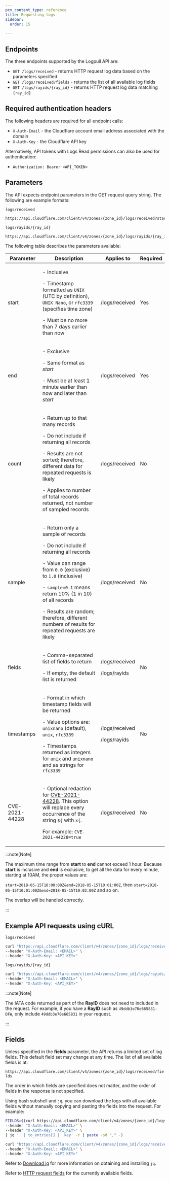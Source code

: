 ```yaml
---
pcx_content_type: reference
title: Requesting logs
sidebar:
  order: 15

---
```


## Endpoints

The three endpoints supported by the Logpull API are:

* `GET /logs/received` - returns HTTP request log data based on the parameters specified
* `GET /logs/received/fields` - returns the list of all available log fields
* `GET /logs/rayids/{ray_id}` - returns HTTP request log data matching `{ray_id}`

## Required authentication headers

The following headers are required for all endpoint calls:

* `X-Auth-Email` - the Cloudflare account email address associated with the domain
* `X-Auth-Key` - the Cloudflare API key

Alternatively, API tokens with Logs Read permissions can also be used for authentication:

* `Authorization: Bearer <API_TOKEN>`

## Parameters

The API expects endpoint parameters in the GET request query string. The following are example formats:

`logs/received`

```bash
https://api.cloudflare.com/client/v4/zones/{zone_id}/logs/received?start=<unix|rfc3339>&end=<unix|rfc3339>[&count=<int>][&sample=<float>][&fields=<FIELDS>][&timestamps=<string>][&CVE-2021-44228=<boolean>]
```

`logs/rayids/{ray_id}`

```bash
https://api.cloudflare.com/client/v4/zones/{zone_id}/logs/rayids/{ray_id}?[&fields=<FIELDS>][&timestamps=<string>]
```

The following table describes the parameters available:



| Parameter      | Description                                                                                                                                                                                                                                                                                                                          | Applies to                                | Required |
| -------------- | ------------------------------------------------------------------------------------------------------------------------------------------------------------------------------------------------------------------------------------------------------------------------------------------------------------------------------------ | ----------------------------------------- | -------- |
| start          | <p>- Inclusive</p> <p>- Timestamp formatted as `UNIX` (UTC by definition), `UNIX Nano`, or `rfc3339` (specifies time zone)</p> <p>- Must be no more than 7 days earlier than now</p>                                                                                                                                                 | /logs/received                            | Yes      |
| end            | <p>- Exclusive</p> <p>- Same format as <em>start</em></p> <p>- Must be at least 1 minute earlier than now and later than <em>start</em></p>                                                                                                                                                                                          | /logs/received                            | Yes      |
| count          | <p>- Return up to that many records</p> <p>- Do not include if returning all records</p> <p>- Results are not sorted; therefore, different data for repeated requests is likely</p> <p></p> <p>- Applies to number of total records returned, not number of sampled records</p>                                                      | /logs/received                            | No       |
| sample         | <p>- Return only a sample of records</p> <p>- Do not include if returning all records</p> <p>- Value can range from `0.0` (exclusive) to `1.0` (inclusive)</p> <p>- `sample=0.1` means return 10% (1 in 10) of all records</p> <p>- Results are random; therefore, different numbers of results for repeated requests are likely</p> | /logs/received                            | No       |
| fields         | <p>- Comma-separated list of fields to return</p> <p>- If empty, the default list is returned</p>                                                                                                                                                                                                                                    | <p>/logs/received</p> <p>/logs/rayids</p> | No       |
| timestamps     | <p>- Format in which timestamp fields will be returned</p> <p>- Value options are: `unixnano` (default), `unix`, `rfc3339`</p> <p>- Timestamps returned as integers for `unix` and `unixnano` and as strings for `rfc3339`</p>                                                                                                       | <p>/logs/received</p> <p>/logs/rayids</p> | No       |
| CVE-2021-44228 | <p>- Optional redaction for [CVE-2021-44228](https://www.cve.org/CVERecord?id=CVE-2021-44228). This option will replace every occurrence of the string `${` with `x{`.</p> <p> For example: `CVE-2021-44228=true` </p>                                                                                                               | <p>/logs/received</p>                     | No       |



:::note[Note]


The maximum time range from **start** to **end** cannot exceed 1 hour. Because **start** is inclusive and **end** is exclusive, to get all the data for every minute, starting at 10AM, the proper values are:

`start=2018-05-15T10:00:00Z&end=2018-05-15T10:01:00Z`, then `start=2018-05-15T10:01:00Z&end=2018-05-15T10:02:00Z` and so on.

The overlap will be handled correctly.


:::

## Example API requests using cURL

`logs/received`

```bash
curl "https://api.cloudflare.com/client/v4/zones/{zone_id}/logs/received?start=2017-07-18T22:00:00Z&end=2017-07-18T22:01:00Z&count=1&fields=ClientIP,ClientRequestHost,ClientRequestMethod,ClientRequestURI,EdgeEndTimestamp,EdgeResponseBytes,EdgeResponseStatus,EdgeStartTimestamp,RayID" \
--header "X-Auth-Email: <EMAIL>" \
--header "X-Auth-Key: <API_KEY>"
```

`logs/rayids/{ray_id}`

```bash
curl "https://api.cloudflare.com/client/v4/zones/{zone_id}/logs/rayids/{ray_id}}?timestamps=rfc3339" \
--header "X-Auth-Email: <EMAIL>" \
--header "X-Auth-Key: <API_KEY>"
```

:::note[Note]


The IATA code returned as part of the **RayID** does not need to included in the request. For example, if you have a **RayID** such as `49ddb3e70e665831-DFW`, only include `49ddb3e70e665831` in your request.


:::

## Fields

Unless specified in the **fields** parameter, the API returns a limited set of log fields. This default field set may change at any time. The list of all available fields is at:

`https://api.cloudflare.com/client/v4/zones/{zone_id}/logs/received/fields`

The order in which fields are specified does not matter, and the order of fields in the response is not specified.

Using bash subshell and `jq`, you can download the logs with all available fields without manually copying and pasting the fields into the request. For example:

```bash
FIELDS=$(curl https://api.cloudflare.com/client/v4/zones/{zone_id}/logs/received/fields \
--header "X-Auth-Email: <EMAIL>" \
--header "X-Auth-Key: <API_KEY>" \
| jq '. | to_entries[] | .key' -r | paste -sd "," -)

curl "https://api.cloudflare.com/client/v4/zones/{zone_id}/logs/received?start=2017-07-18T22:00:00Z&end=2017-07-18T22:01:00Z&count=1&fields=$FIELDS" \
--header "X-Auth-Email: <EMAIL>" \
--header "X-Auth-Key: <API_KEY>"
```

Refer to [Download jq](https://jqlang.github.io/jq/download/) for more information on obtaining and installing `jq`.

Refer to [HTTP request fields](/logs/reference/log-fields/zone/http_requests) for the currently available fields.
